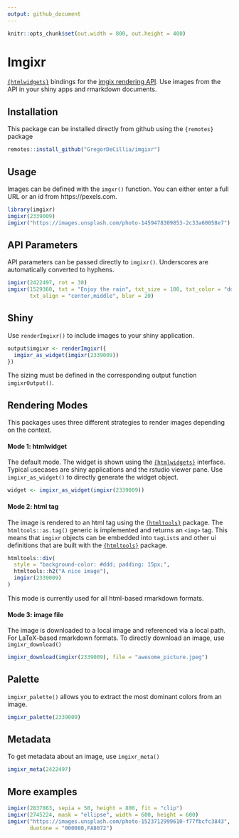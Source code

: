 ```yaml
---
output: github_document
---
```


```r
knitr::opts_chunk$set(out.width = 800, out.height = 400)
```

# Imgixr

[`{htmlwidgets}`] bindings for the [imgix rendering API].
Use images from the API in your shiny apps and rmarkdown documents.

## Installation

This package can be installed directly from github using the `{remotes}` package

```r
remotes::install_github("GregorDeCillia/imgixr")
```

## Usage

Images can be defined with the `imgxr()` function.
You can either enter a full URL or an id from https://pexels.com.

```r
library(imgixr)
imgixr(2339009)
imgixr("https://images.unsplash.com/photo-1459478309853-2c33a60058e7")
```

## API Parameters

API parameters can be passed directly to `imgixr()`.
Underscores are automatically converted to hyphens.

```r
imgixr(2422497, rot = 30)
imgixr(1529360, txt = "Enjoy the rain", txt_size = 100, txt_color = "ddd", 
       txt_align = "center,middle", blur = 20)
```

## Shiny

Use `renderImgixr()` to include images to your shiny application.

```r
output$imgixr <- renderImgixr({
  imgixr_as_widget(imgixr(2339009))
})
```

The sizing must be defined in the corresponding output function `imgixrOutput()`.

## Rendering Modes

This packages uses three different strategies to render images depending on
the context. 

#### Mode 1: htmlwidget

The default mode.
The widget is shown using the [`{htmlwidgets}`] interface.
Typical usecases are shiny applications and the rstudio viewer pane.
Use `imgixr_as_widget()` to directly generate the widget object.

```r
widget <- imgixr_as_widget(imgixr(2339009))
```

#### Mode 2: html tag

The image is rendered to an html tag using the [`{htmltools}`] package.
The `htmltools::as.tag()` generic is implemented and returns an `<img>` tag. 
This means that `imgixr` objects can be embedded into `tagList`s and other ui definitions that are built with the [`{htmltools}`] package.

```r
htmltools::div(
  style = "background-color: #ddd; padding: 15px;",
  htmltools::h2("A nice image"),
  imgixr(2339009)
)
```

This mode is currently used for all html-based rmarkdown formats.

#### Mode 3: image file

The image is downloaded to a local image and referenced via a local path.
For LaTeX-based rmarkdown formats.
To directly download an image, use `imgixr_download()`

```r
imgixr_download(imgixr(2339009), file = "awesome_picture.jpeg")
```

## Palette

`imgixr_palette()` allows you to extract the most dominant colors from an image.

```r
imgixr_palette(2339009)
```

## Metadata

To get metadata about an image, use `imgixr_meta()`

```r
imgixr_meta(2422497)
```


## More examples

```r
imgixr(2837863, sepia = 50, height = 800, fit = "clip")
imgixr(2745224, mask = "ellipse", width = 600, height = 600)
imgixr("https://images.unsplash.com/photo-1523712999610-f77fbcfc3843", 
       duotone = "000080,FA8072")
```

[imgix rendering API]: https://docs.imgix.com/apis/rendering
[`{htmlwidgets}`]: https://www.htmlwidgets.org/
[`{htmltools}`]: https://rstudio.github.io/htmltools/
